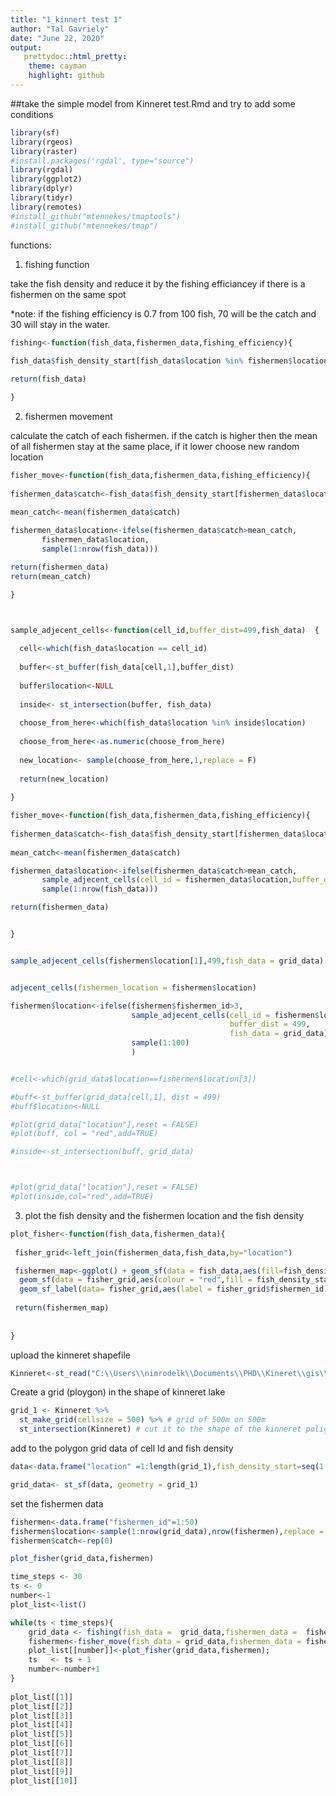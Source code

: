 ```yaml
---
title: "1_kinnert test 1"
author: "Tal Gavriely"
date: "June 22, 2020"
output: 
   prettydoc::html_pretty:
    theme: cayman
    highlight: github
---
```


##take the simple model from Kinneret test.Rmd and try to add some conditions


```r
library(sf)
library(rgeos)
library(raster)
#install.packages('rgdal', type="source")
library(rgdal)
library(ggplot2)
library(dplyr)
library(tidyr)
library(remotes)
#install_github("mtennekes/tmaptools")
#install_github("mtennekes/tmap")

```


functions:

1. fishing function

take the fish density and reduce it by the fishing efficiancey if there is a fishermen on the same spot

*note: if the fishing efficiency is 0.7 from 100 fish, 70 will be the catch and 30 will stay in the water.


```r
fishing<-function(fish_data,fishermen_data,fishing_efficiency){
  
fish_data$fish_density_start[fish_data$location %in% fishermen$location]<-fish_data$fish_density[fish_data$location %in% fishermen$location ]*(1-fishing_efficiency) 

return(fish_data)

}

```

2. fishermen movement


calculate the catch of each fishermen. if the catch is higher then the mean of all fishermen stay at the same place, if it lower choose new random location


```r

fisher_move<-function(fish_data,fishermen_data,fishing_efficiency){
  
fishermen_data$catch<-fish_data$fish_density_start[fishermen_data$location]*fishing_efficiency
  
mean_catch<-mean(fishermen_data$catch)

fishermen_data$location<-ifelse(fishermen_data$catch>mean_catch,
       fishermen_data$location,
       sample(1:nrow(fish_data)))

return(fishermen_data)
return(mean_catch)

}



sample_adjecent_cells<-function(cell_id,buffer_dist=499,fish_data)  {
  
  cell<-which(fish_data$location == cell_id)
  
  buffer<-st_buffer(fish_data[cell,1],buffer_dist)
  
  buffer$location<-NULL
  
  inside<- st_intersection(buffer, fish_data)
  
  choose_from_here<-which(fish_data$location %in% inside$location)
  
  choose_from_here<-as.numeric(choose_from_here)
  
  new_location<- sample(choose_from_here,1,replace = F)
  
  return(new_location)
  
}

fisher_move<-function(fish_data,fishermen_data,fishing_efficiency){
  
fishermen_data$catch<-fish_data$fish_density_start[fishermen_data$location]*fishing_efficiency
  
mean_catch<-mean(fishermen_data$catch)

fishermen_data$location<-ifelse(fishermen_data$catch>mean_catch,
       sample_adjecent_cells(cell_id = fishermen_data$location,buffer_dist =  499,fish_data= fish_data),
       sample(1:nrow(fish_data)))

return(fishermen_data)


}


sample_adjecent_cells(fishermen$location[1],499,fish_data = grid_data)


adjecent_cells(fishermen_location = fishermen$location)

fishermen$location<-ifelse(fishermen$fishermen_id>3,
                           sample_adjecent_cells(cell_id = fishermen$location,
                                                 buffer_dist = 499,
                                                 fish_data = grid_data),
                           sample(1:100)
                           )


#cell<-which(grid_data$location==fishermen$location[3])

#buff<-st_buffer(grid_data[cell,1], dist = 499)
#buff$location<-NULL

#plot(grid_data["location"],reset = FALSE)
#plot(buff, col = "red",add=TRUE)

#inside<-st_intersection(buff, grid_data)



#plot(grid_data["location"],reset = FALSE)
#plot(inside,col="red",add=TRUE)


```

3. plot the fish density and the fishermen location and the fish density


```r
plot_fisher<-function(fish_data,fishermen_data){
  
 fisher_grid<-left_join(fishermen_data,fish_data,by="location")

 fishermen_map<-ggplot() + geom_sf(data = fish_data,aes(fill=fish_density_start))+
  geom_sf(data = fisher_grid,aes(colour = "red",fill = fish_density_start))+
  geom_sf_label(data= fisher_grid,aes(label = fisher_grid$fishermen_id), label.padding = unit(0.1, "mm"))
 
 return(fishermen_map)
  
  
}
```

upload the kinneret shapefile

```r
Kinneret<-st_read("C:\\Users\\nimrodelk\\Documents\\PHD\\Kineret\\gis\\kinneret polygon self based on bing WGS 84.shp")

```

Create a grid (ploygon) in the shape of kinneret lake 

```r
grid_1 <- Kinneret %>% 
  st_make_grid(cellsize = 500) %>% # grid of 500m on 500m
  st_intersection(Kinneret) # cut it to the shape of the kinneret poligon


```


add to the polygon grid data of cell Id and fish density

```r

data<-data.frame("location" =1:length(grid_1),fish_density_start=seq(1:729))

grid_data<- st_sf(data, geometry = grid_1) 


```



set the fishermen data

```r

fishermen<-data.frame("fishermen_id"=1:50)
fishermen$location<-sample(1:nrow(grid_data),nrow(fishermen),replace = F)
fishermen$catch<-rep(0)

plot_fisher(grid_data,fishermen)

```


```r


time_steps <- 30
ts <- 0
number<-1
plot_list<-list()

while(ts < time_steps){
    grid_data <- fishing(fish_data =  grid_data,fishermen_data =  fishermen,fishing_efficiency =  0.3);
    fishermen<-fisher_move(fish_data = grid_data,fishermen_data = fishermen,fishing_efficiency =  0.3);
    plot_list[[number]]<-plot_fisher(grid_data,fishermen);
    ts   <- ts + 1
    number<-number+1
}
 
plot_list[[1]] 
plot_list[[2]]
plot_list[[3]]
plot_list[[4]]
plot_list[[5]] 
plot_list[[6]]
plot_list[[7]]
plot_list[[8]]
plot_list[[9]] 
plot_list[[10]]


```